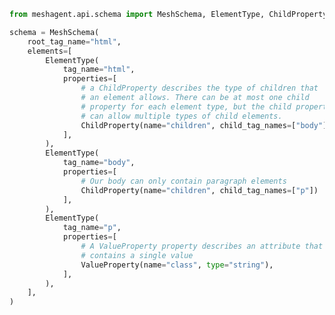```python Python
from meshagent.api.schema import MeshSchema, ElementType, ChildProperty, ValueProperty

schema = MeshSchema(
    root_tag_name="html",
    elements=[
        ElementType(
            tag_name="html",
            properties=[
                # a ChildProperty describes the type of children that
                # an element allows. There can be at most one child
                # property for each element type, but the child property
                # can allow multiple types of child elements.
                ChildProperty(name="children", child_tag_names=["body"])
            ],
        ),
        ElementType(
            tag_name="body",
            properties=[
                # Our body can only contain paragraph elements
                ChildProperty(name="children", child_tag_names=["p"])
            ],
        ),
        ElementType(
            tag_name="p",
            properties=[
                # A ValueProperty property describes an attribute that
                # contains a single value
                ValueProperty(name="class", type="string"),
            ],
        ),
    ],
)

```

